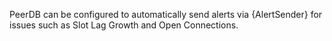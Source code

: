 PeerDB can be configured to automatically send alerts via {AlertSender} for issues such as Slot Lag Growth and Open Connections.